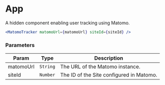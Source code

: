 
<Meta title="API Reference/Component/MatomoTracker" />

# App

A hidden component enabling user tracking using Matomo.

```jsx
<MatomoTracker matomoUrl={matomoUrl} siteId={siteId} />
```

### Parameters

| Param | Type | Description |
| --- | --- | --- |
| matomoUrl | <code>String</code> | The URL of the Matomo instance. |
| siteId | <code>Number</code> | The ID of the Site configured in Matomo. |